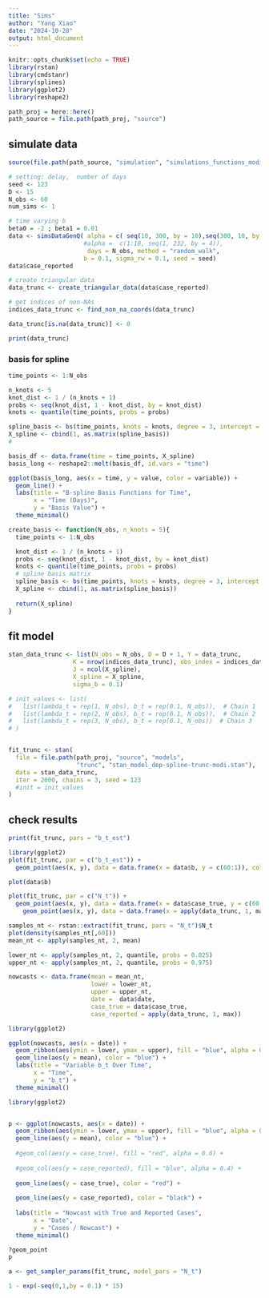 ```yaml
---
title: "Sims"
author: "Yang Xiao"
date: "2024-10-28"
output: html_document
---
```


```r
knitr::opts_chunk$set(echo = TRUE)
library(rstan)
library(cmdstanr)
library(splines)
library(ggplot2)
library(reshape2)
```


```r
path_proj = here::here()
path_source = file.path(path_proj, "source")
```



## simulate data

```r
source(file.path(path_source, "simulation", "simulations_functions_modifiying.R"))

# setting: delay,  number of days
seed <- 123
D <- 15
N_obs <- 60
num_sims <- 1

# time varying b
beta0 = -2 ; beta1 = 0.01
data <- simsDataGenQ( alpha = c( seq(10, 300, by = 10),seq(300, 10, by = -10)),
                     #alpha =  c(1:10, seq(1, 232, by = 4)),
                      days = N_obs, method = "random_walk",
                     b = 0.1, sigma_rw = 0.1, seed = seed)
data$case_reported

# create triangular data
data_trunc <- create_triangular_data(data$case_reported)

# get indices of non-NAs 
indices_data_trunc <- find_non_na_coords(data_trunc)

data_trunc[is.na(data_trunc)] <- 0  

print(data_trunc)
```

### basis for spline
```r

time_points <- 1:N_obs

n_knots <- 5
knot_dist <- 1 / (n_knots + 1)
probs <- seq(knot_dist, 1 - knot_dist, by = knot_dist)
knots <- quantile(time_points, probs = probs)

spline_basis <- bs(time_points, knots = knots, degree = 3, intercept = TRUE)
X_spline <- cbind(1, as.matrix(spline_basis))
# 

basis_df <- data.frame(time = time_points, X_spline)
basis_long <- reshape2::melt(basis_df, id.vars = "time")

ggplot(basis_long, aes(x = time, y = value, color = variable)) +
  geom_line() +
  labs(title = "B-spline Basis Functions for Time",
       x = "Time (Days)",
       y = "Basis Value") +
  theme_minimal()

create_basis <- function(N_obs, n_knots = 5){
  time_points <- 1:N_obs

  knot_dist <- 1 / (n_knots + 1)
  probs <- seq(knot_dist, 1 - knot_dist, by = knot_dist)
  knots <- quantile(time_points, probs = probs)
  # spline basis matrix
  spline_basis <- bs(time_points, knots = knots, degree = 3, intercept = TRUE)
  X_spline <- cbind(1, as.matrix(spline_basis))
  
  return(X_spline)
}
```


## fit model
```r
stan_data_trunc <- list(N_obs = N_obs, D = D + 1, Y = data_trunc,
                  K = nrow(indices_data_trunc), obs_index = indices_data_trunc,
                  J = ncol(X_spline),
                  X_spline = X_spline,
                  sigma_b = 0.1)

# init_values <- list(
#   list(lambda_t = rep(1, N_obs), b_t = rep(0.1, N_obs)),  # Chain 1
#   list(lambda_t = rep(2, N_obs), b_t = rep(0.1, N_obs)),  # Chain 2
#   list(lambda_t = rep(3, N_obs), b_t = rep(0.1, N_obs))  # Chain 3
# )


fit_trunc <- stan(
  file = file.path(path_proj, "source", "models",
                   "trunc", "stan_model_dep-spline-trunc-modi.stan"),  
  data = stan_data_trunc, 
  iter = 2000, chains = 3, seed = 123
  #init = init_values
)
```


## check results
```r
print(fit_trunc, pars = "b_t_est")

```

```r
library(ggplot2)
plot(fit_trunc, par = c("b_t_est")) +
  geom_point(aes(x, y), data = data.frame(x = data$b, y = c(60:1)), color = "blue")

```

```r
plot(data$b)
```

```r
plot(fit_trunc, par = c("N_t")) +
  geom_point(aes(x, y), data = data.frame(x = data$case_true, y = c(60:1)), color = "blue")+
    geom_point(aes(x, y), data = data.frame(x = apply(data_trunc, 1, max), y = c(60:1)), color = "green")
```

```r
samples_nt <- rstan::extract(fit_trunc, pars = "N_t")$N_t
plot(density(samples_nt[,60]))
mean_nt <- apply(samples_nt, 2, mean)

lower_nt <- apply(samples_nt, 2, quantile, probs = 0.025)
upper_nt <- apply(samples_nt, 2, quantile, probs = 0.975)

nowcasts <- data.frame(mean = mean_nt,
                       lower = lower_nt,
                       upper = upper_nt,
                       date =  data$date,
                       case_true = data$case_true,
                       case_reported = apply(data_trunc, 1, max))
```

```r
library(ggplot2)

ggplot(nowcasts, aes(x = date)) +
  geom_ribbon(aes(ymin = lower, ymax = upper), fill = "blue", alpha = 0.2) +
  geom_line(aes(y = mean), color = "blue") +
  labs(title = "Variable b_t Over Time",
       x = "Time",
       y = "b_t") +
  theme_minimal()

```
```r
library(ggplot2)


p <- ggplot(nowcasts, aes(x = date)) +
  geom_ribbon(aes(ymin = lower, ymax = upper), fill = "blue", alpha = 0.5) +
  geom_line(aes(y = mean), color = "blue") +
  
  #geom_col(aes(y = case_true), fill = "red", alpha = 0.6) +
  
  #geom_col(aes(y = case_reported), fill = "blue", alpha = 0.4) +
  
  geom_line(aes(y = case_true), color = "red") +
  
  geom_line(aes(y = case_reported), color = "black") +
  
  labs(title = "Nowcast with True and Reported Cases",
       x = "Date",
       y = "Cases / Nowcast") +
  theme_minimal()

?geom_point
p
```


```r
a <- get_sampler_params(fit_trunc, model_pars = "N_t")

1 - exp(-seq(0,1,by = 0.1) * 15)
```

